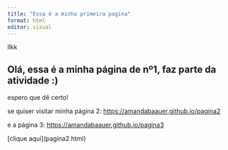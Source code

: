 ```yaml
---
title: "Essa é a minha primeira pagina"
format: html
editor: visual
---
```

llkk

## Olá, essa é a minha página de nº1, faz parte da atividade :)

espero que dê certo!

se quiser visitar minha página 2: <https://amandabaauer.github.io/pagina2>

e a página 3: <https://amandabaauer.github.io/pagina3>

\[clique aqui\](pagina2.html)
